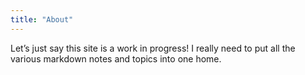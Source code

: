 ```yaml
---
title: "About"
---
```


Let's just say this site is a work in progress! I really need to put all the various markdown notes and topics into one home.
